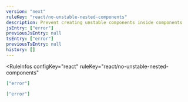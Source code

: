 ```yaml
---
version: "next"
ruleKey: "react/no-unstable-nested-components"
description: Prevent creating unstable components inside components
jsEntry: ["error"]
previousJsEntry: null
tsEntry: ["error"]
previousTsEntry: null
history: []
---
```


<RuleInfos 
  configKey="react" 
  ruleKey="react/no-unstable-nested-components" 
>

```json
["error"]
```

```json
["error"]
```

</RuleInfos>
